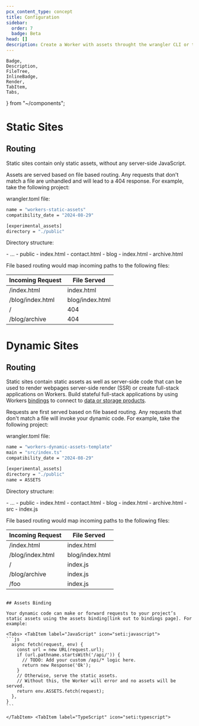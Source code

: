 ```yaml
---
pcx_content_type: concept
title: Configuration
sidebar:
  order: 7
  badge: Beta
head: []
description: Create a Worker with assets throught the wrangler CLI or through a Git integration.
---
```


	Badge,
	Description,
	FileTree,
	InlineBadge,
	Render,
	TabItem,
	Tabs,
} from "~/components";

# Static Sites

## Routing

Static sites contain only static assets, without any server-side JavaScript.

Assets are served based on file based routing. Any requests that don't match a file are unhandled and will lead to a 404 response. For example, take the following project:

wrangler.toml file:

```sh title="wrangler.toml"
name = "workers-static-assets"
compatibility_date = "2024-08-29"

[experimental_assets]
directory = "./public"
```

Directory structure:

<FileTree>
- …
- public
 - index.html
 - contact.html
 - blog
   - index.html
   - archive.html
</FileTree>

File based routing would map incoming paths to the following files:

| Incoming Request | File Served     |
| ---------------- | --------------- |
| /index.html      | index.html      |
| /blog/index.html | blog/index.html |
| /                | 404             |
| /blog/archive    | 404             |

# Dynamic Sites

## Routing

Static sites contain static assets as well as server-side code that can be used to render webpages server-side render (SSR) or create full-stack applications on Workers. Build stateful full-stack applications by using Workers [bindings](/workers/runtime-apis) to connect to [data or storage products](/workers/platform/storage-options/).

Requests are first served based on file based routing. Any requests that don't match a file will invoke your dynamic code. For example, take the following project:

wrangler.toml file:

```sh title="wrangler.toml"
name = "workers-dynamic-assets-template"
main = "src/index.ts"
compatibility_date = "2024-08-29"

[experimental_assets]
directory = "./public"
name = ASSETS
```

Directory structure:

<FileTree>
- …
- public
 - index.html
 - contact.html
 - blog
   - index.html
   - archive.html
- src
  - index.js
</FileTree>

File based routing would map incoming paths to the following files:

| Incoming Request | File Served     |
| ---------------- | --------------- |
| /index.html      | index.html      |
| /blog/index.html | blog/index.html |
| /                | index.js        |
| /blog/archive    | index.js        |
| /foo             | index.js        |

````

## Assets Binding

Your dynamic code can make or forward requests to your project’s static assets using the assets binding[link out to bindings page]. For example:

<Tabs> <TabItem label="JavaScript" icon="seti:javascript">
```js
  async fetch(request, env) {
    const url = new URL(request.url);
    if (url.pathname.startsWith('/api/')) {
      // TODO: Add your custom /api/* logic here.
      return new Response('Ok');
    }
    // Otherwise, serve the static assets.
    // Without this, the Worker will error and no assets will be served.
    return env.ASSETS.fetch(request);
  },
}
```

</TabItem> <TabItem label="TypeScript" icon="seti:typescript">
````
